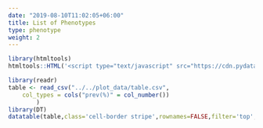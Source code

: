 ```yaml
---
date: "2019-08-10T11:02:05+06:00"
title: List of Phenotypes
type: phenotype
weight: 2
---
```


```r
library(htmltools)
htmltools::HTML('<script type="text/javascript" src="https://cdn.pydata.org/bokeh/release/bokeh-1.3.4.min.js"></script>')
```

```r
library(readr)
table <- read_csv("../../plot_data/table.csv", 
    col_types = cols("prev(%)" = col_number())
        )
library(DT)
datatable(table,class='cell-border stripe',rownames=FALSE,filter='top',escape=FALSE, options = list(pageLength = 10))
```

